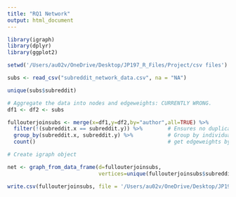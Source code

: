 ---
title: "RQ1 Network"
output: html_document
---

```{r setup, include=FALSE}

library(igraph)
library(dplyr)
library(ggplot2)

setwd('/Users/au02v/OneDrive/Desktop/JP197_R_Files/Project/csv files')

subs <- read_csv("subreddit_network_data.csv", na = "NA")
```

```{r}
unique(subs$subreddit)
```

```{r}

# Aggregate the data into nodes and edgeweights: CURRENTLY WRONG. 
df1 <- df2 <- subs

fullouterjoinsubs <- merge(x=df1,y=df2,by="author",all=TRUE) %>% 
  filter(!(subreddit.x == subreddit.y)) %>%        # Ensures no duplicates
  group_by(subreddit.x, subreddit.y) %>%           # Group by individual nodes
  count()                                          # get edgeweights by unique

```

```{r}
# Create igraph object

net <- graph_from_data_frame(d=fullouterjoinsubs, 
                             vertices=unique(fullouterjoinsubs$subreddit.x), directed=T) 
```

```{r}
write.csv(fullouterjoinsubs, file = '/Users/au02v/OneDrive/Desktop/JP197_R_Files/Project/csv files/subnet.csv')
```




